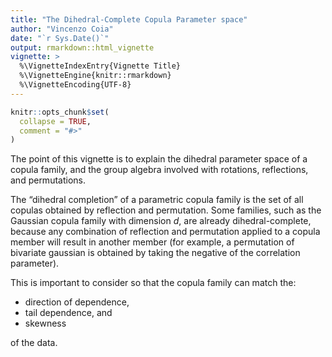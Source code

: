 ```yaml
---
title: "The Dihedral-Complete Copula Parameter space"
author: "Vincenzo Coia"
date: "`r Sys.Date()`"
output: rmarkdown::html_vignette
vignette: >
  %\VignetteIndexEntry{Vignette Title}
  %\VignetteEngine{knitr::rmarkdown}
  %\VignetteEncoding{UTF-8}
---
```


```r
knitr::opts_chunk$set(
  collapse = TRUE,
  comment = "#>"
)
```

The point of this vignette is to explain the dihedral parameter space of a copula family, and the group algebra involved with rotations, reflections, and permutations. 

The "dihedral completion" of a parametric copula family is the set of all copulas obtained by reflection and permutation. Some families, such as the Gaussian copula family with dimension $d$, are already dihedral-complete, because any combination of reflection and permutation applied to a copula member will result in another member (for example, a permutation of bivariate gaussian is obtained by taking the negative of the correlation parameter).

This is important to consider so that the copula family can match the:

- direction of dependence,
- tail dependence, and
- skewness

of the data. 
